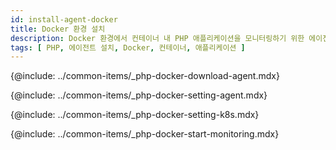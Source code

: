 ```yaml
---
id: install-agent-docker
title: Docker 환경 설치
description: Docker 환경에서 컨테이너 내 PHP 애플리케이션을 모니터링하기 위한 에이전트 설치를 안내합니다.
tags: [ PHP, 에이전트 설치, Docker, 컨테이너, 애플리케이션 ]
---
```


<!--에이전트 다운로드-->
{@include: ../common-items/_php-docker-download-agent.mdx} 

<!--에이전트 설정-->
{@include: ../common-items/_php-docker-setting-agent.mdx}

<!--K8s 환경 변수 및 볼률 설정-->
{@include: ../common-items/_php-docker-setting-k8s.mdx} 

<!--모니터링 시작하기-->
{@include: ../common-items/_php-docker-start-monitoring.mdx}